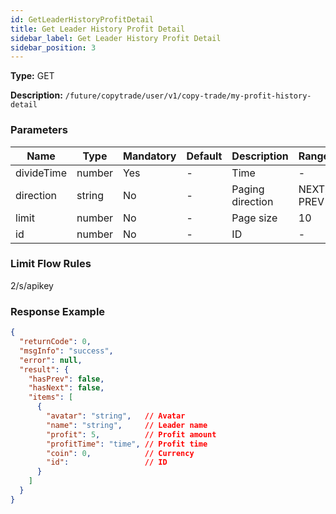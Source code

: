 ```yaml
---
id: GetLeaderHistoryProfitDetail
title: Get Leader History Profit Detail
sidebar_label: Get Leader History Profit Detail
sidebar_position: 3
---
```


**Type:** GET

**Description:** `/future/copytrade/user/v1/copy-trade/my-profit-history-detail`

### Parameters

| Name       | Type   | Mandatory | Default | Description      | Ranges     |
| ---------- | ------ | --------- | ------- | ---------------- | ---------- |
| divideTime | number | Yes       | -       | Time             | -          |
| direction  | string | No        | -       | Paging direction | NEXT, PREV |
| limit      | number | No        | -       | Page size        | 10         |
| id         | number | No        | -       | ID               | -          |

### Limit Flow Rules

2/s/apikey

### Response Example

```json
{
  "returnCode": 0,
  "msgInfo": "success",
  "error": null,
  "result": {
    "hasPrev": false,
    "hasNext": false,
    "items": [
      {
        "avatar": "string",   // Avatar
        "name": "string",     // Leader name
        "profit": 5,          // Profit amount
        "profitTime": "time", // Profit time
        "coin": 0,            // Currency
        "id":                 // ID
      }
    ]
  }
}
```
